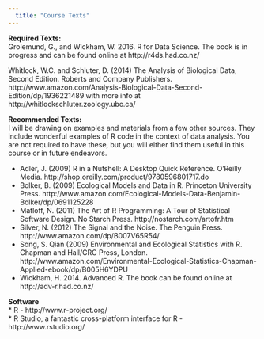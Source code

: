 ```yaml
---
  title: "Course Texts"
---
```

  
**Required Texts:**  
  Grolemund, G., and Wickham, W. 2016. R for Data Science.  The book is in progress and can be found online at http://r4ds.had.co.nz/  
  
  Whitlock, W.C. and Schluter, D. (2014) The Analysis of Biological Data, Second Edition. Roberts and Company Publishers. http://www.amazon.com/Analysis-Biological-Data-Second-Edition/dp/1936221489 with  more info at http://whitlockschluter.zoology.ubc.ca/

**Recommended Texts: **  
I will be drawing on examples and materials from a few other sources.  They include wonderful examples of R code in the context of data analysis.  You are not required to have these, but you will either find them useful in this course or in future endeavors.   

* Adler, J. (2009) R in a Nutshell: A Desktop Quick Reference. O’Reilly Media. http://shop.oreilly.com/product/9780596801717.do  
* Bolker, B. (2009) Ecological Models and Data in R. Princeton University Press. http://www.amazon.com/Ecological-Models-Data-Benjamin-Bolker/dp/0691125228  
* Matloff, N. (2011) The Art of R Programming: A Tour of Statistical Software Design. No Starch Press. http://nostarch.com/artofr.htm  
* Silver, N. (2012) The Signal and the Noise. The Penguin Press. http://www.amazon.com/dp/B007V65R54/  
* Song, S. Qian (2009) Environmental and Ecological Statistics with R. Chapman and Hall/CRC Press, London. http://www.amazon.com/Environmental-Ecological-Statistics-Chapman-Applied-ebook/dp/B005H6YDPU  
* Wickham, H. 2014. Advanced R. The book can be found online at http://adv-r.had.co.nz/  
  
**Software**  
* R - http://www.r-project.org/  
* R Studio, a fantastic cross-platform interface for R - http://www.rstudio.org/  
  